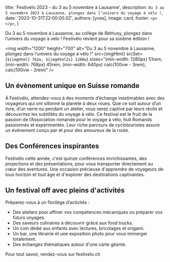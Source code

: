 
  title: 'Festivélo 2023 - du 3 au 5 novembre à Lausanne',
  description: `Du 3 au 5 novembre 2023 à Lausanne, plongez dans l’univers du voyage à vélo !`,
  date: '2023-10-31T22:00:00.0Z',
  authors: [yves],
  image: card,
  footer: `
    <p>
    </p>
  `,
}

Du 3 au 5 novembre à Lausanne, au collège de Béthusy, plongez dans l’univers du voyage à vélo ! Festivélo revient pour sa sixième édition !

<!--more-->

<img
  width="1200"
  height="700"
  alt="Du 3 au 5 novembre à Lausanne, plongez dans l’univers du voyage à vélo !"
  src={imgHtml}
  srcSet={`${imgHtml} 762w, ${imgHtml2x} 1200w`}
  sizes="(min-width: 1280px) 51rem, (min-width: 768px) 45rem, (min-width: 640px) calc(100vw - 3rem), calc(100vw - 2rem)"
/>

## Un évènement unique en Suisse romande
À Festivélo, attendez-vous à des moments d’échange inestimables avec des voyageurs qui ont sillonné la planète à deux roues. Que ce soit autour d’un livre, d’un verre ou pendant un atelier, vous serez captivé par leurs récits et découvrirez les subtilités du voyage à vélo. Ce festival est le fruit de la passion de l’Association romande pour le voyage à vélo, huit Romands passionnés et expérimentés. Leur riche parcours de cyclotouristes assure un événement conçu par et pour des amoureux de la route.

## Des Conférences inspirantes
Festivélo cette année, c'est quinze conférences enrichissantes, des projections et des présentations, pour vous transporter directement au cœur des aventures. Une occasion précieuse d'apprendre de voyageurs de tous horizon et tout âge et d'explorer des destinations captivantes.

## Un festival off avec pleins d'activités
Préparez-vous à un florilège d’activités :
- Des ateliers pour affiner vos compétences mécaniques ou préparer vos futurs voyages.
- Des saveurs culinaires à découvrir grâce aux food trucks.
- Un coin dédié aux enfants avec lectures, bricolages et origami.
- Un bar, une librairie et une exposition photo pour vous immerger totalement.
- Des échanges thématiques autour d'une carte géante.

Pour tout savoir, rendez-vous sur festivelo.ch
